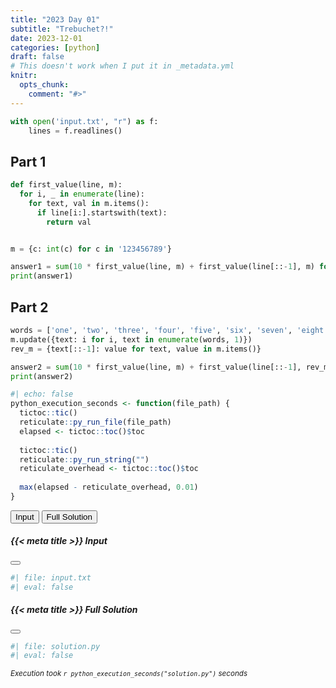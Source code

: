 ```yaml
---
title: "2023 Day 01"
subtitle: "Trebuchet?!"
date: 2023-12-01
categories: [python]
draft: false
# This doesn't work when I put it in _metadata.yml
knitr:
  opts_chunk: 
    comment: "#>"
---
```


```python
with open('input.txt', "r") as f:
    lines = f.readlines()
```

## Part 1

```python
def first_value(line, m):
  for i, _ in enumerate(line):
    for text, val in m.items():
      if line[i:].startswith(text):
        return val


m = {c: int(c) for c in '123456789'}

answer1 = sum(10 * first_value(line, m) + first_value(line[::-1], m) for line in lines)
print(answer1)
```

## Part 2

```python
words = ['one', 'two', 'three', 'four', 'five', 'six', 'seven', 'eight', 'nine']
m.update({text: i for i, text in enumerate(words, 1)})
rev_m = {text[::-1]: value for text, value in m.items()}

answer2 = sum(10 * first_value(line, m) + first_value(line[::-1], rev_m) for line in lines)
print(answer2)
```

```r
#| echo: false
python_execution_seconds <- function(file_path) {
  tictoc::tic()
  reticulate::py_run_file(file_path)
  elapsed <- tictoc::toc()$toc
  
  tictoc::tic()
  reticulate::py_run_string("")
  reticulate_overhead <- tictoc::toc()$toc
  
  max(elapsed - reticulate_overhead, 0.01)
}
```


<!-- Buttons -->
<div class="d-grid gap-2 d-md-flex justify-content-md-end">

<!-- Input Button -->
<button type="button" class="btn btn-secondary" data-bs-toggle="modal" data-bs-target="#inputModal">
<i class="bi bi-file-earmark-text"></i> Input
</button>

<!-- Solution Modal Button -->
<button type="button" class="btn btn-primary" data-bs-toggle="modal" data-bs-target="#solutionModal">
<i class="bi bi-code-slash"></i> Full Solution
</button>

</div>


<!-- Input Modal -->
<div class="modal fade" id="inputModal" tabindex="-1" aria-labelledby="inputModalLabel" aria-hidden="true">
<div class="modal-dialog modal-dialog-scrollable modal-xl">
<div class="modal-content">
<div class="modal-header">
<h5 class="modal-title" id="inputModalLabel">{{< meta title >}} Input</h5>
<button type="button" class="btn-close" data-bs-dismiss="modal" aria-label="Close"></button>
</div>
<div class="modal-body">

```r
#| file: input.txt
#| eval: false
```

</div>
<div class="modal-footer">
</div>
</div>
</div>
</div>


<!-- Solution Modal -->
<div class="modal fade" id="solutionModal" tabindex="-1" aria-labelledby="solutionModalLabel" aria-hidden="true">
<div class="modal-dialog modal-dialog-scrollable modal-xl">
<div class="modal-content">
<div class="modal-header">
<h5 class="modal-title" id="solutionModalLabel">{{< meta title >}} Full Solution</h5>
<button type="button" class="btn-close" data-bs-dismiss="modal" aria-label="Close"></button>
</div>
<div class="modal-body">

```r
#| file: solution.py
#| eval: false
```

</div>
<div class="modal-footer">
<small><i>Execution took `r python_execution_seconds("solution.py")` seconds</i></small>
</div>
</div>
</div>
</div>
